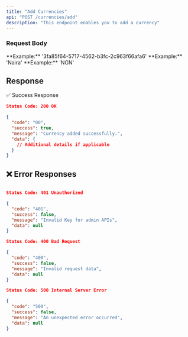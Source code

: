 ```yaml
---
title: "Add Currencies"
api: "POST /currencies/add"
description: "This endpoint enables you to add a currency"
---
```


### **Request Body**

<ParamField body="Id" type="string">
	**Example:** '3fa85f64-5717-4562-b3fc-2c963f66afa6'
</ParamField>


<ParamField body="name" type="string" required>
	**Example:** 'Naira'
</ParamField>


<ParamField body="shortName" type="string" required>
	**Example:** 'NGN'
</ParamField>

## Response
✅ Success Response

```json
Status Code: 200 OK

{
  "code": "00",
  "success": true,
  "message": "Currency added successfully.",
  "data": {
    // Additional details if applicable
  }
}
```

## ❌ Error Responses

```json

Status Code: 401 Unauthorized

{
  "code": "401",
  "success": false,
  "message": "Invalid Key for admin APIs",
  "data": null
}

Status Code: 400 Bad Request

{
  "code": "400",
  "success": false,
  "message": "Invalid request data",
  "data": null
}

Status Code: 500 Internal Server Error

{
  "code": "500",
  "success": false,
  "message": "An unexpected error occurred",
  "data": null
}
